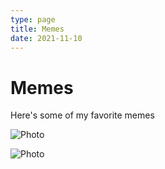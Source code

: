 ```yaml
---
type: page
title: Memes
date: 2021-11-10
---
```


# Memes

Here's some of my favorite memes


<Image
  src="/images/IMG_3689.jpg"
  alt="Photo"
  width={1080}
  height={1080}
  priority
  className="next-image"
/>

<Image
  src="/images/IMG_1756.jpg"
  alt="Photo"
  width={913}
  height={855}
  priority
  className="next-image"
/>

